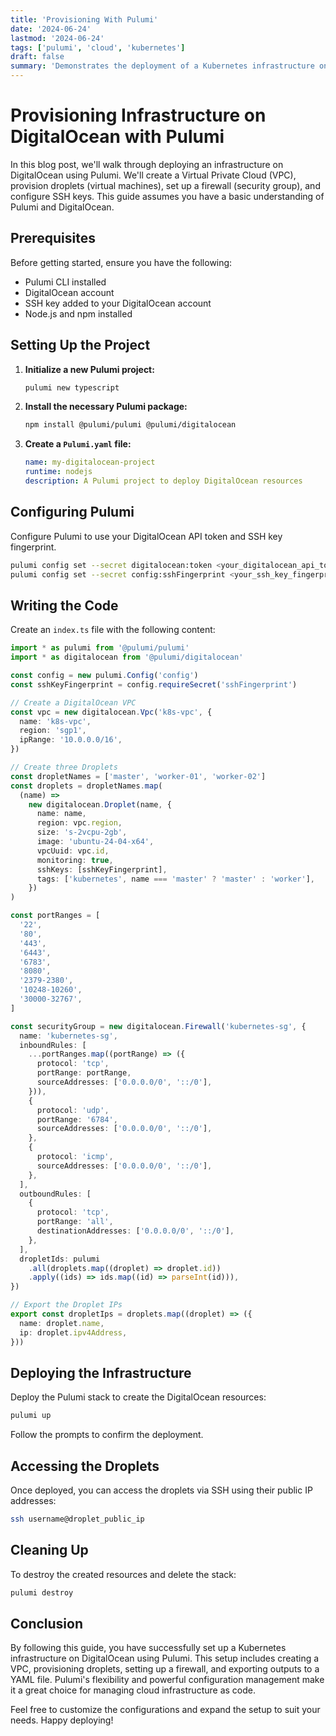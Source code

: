 ```yaml
---
title: 'Provisioning With Pulumi'
date: '2024-06-24'
lastmod: '2024-06-24'
tags: ['pulumi', 'cloud', 'kubernetes']
draft: false
summary: 'Demonstrates the deployment of a Kubernetes infrastructure on DigitalOcean using Pulumi. The setup includes creating a Virtual Private Cloud (VPC), provisioning droplets (virtual machines), setting up a firewall (security group), and configuring SSH keys'
---
```


# Provisioning Infrastructure on DigitalOcean with Pulumi

In this blog post, we'll walk through deploying an infrastructure on DigitalOcean using Pulumi. We'll create a Virtual Private Cloud (VPC), provision droplets (virtual machines), set up a firewall (security group), and configure SSH keys. This guide assumes you have a basic understanding of Pulumi and DigitalOcean.

## Prerequisites

Before getting started, ensure you have the following:

- Pulumi CLI installed
- DigitalOcean account
- SSH key added to your DigitalOcean account
- Node.js and npm installed

## Setting Up the Project

1. **Initialize a new Pulumi project:**

   ```bash
   pulumi new typescript
   ```

2. **Install the necessary Pulumi package:**

   ```bash
   npm install @pulumi/pulumi @pulumi/digitalocean
   ```

3. **Create a `Pulumi.yaml` file:**

   ```yaml
   name: my-digitalocean-project
   runtime: nodejs
   description: A Pulumi project to deploy DigitalOcean resources
   ```

## Configuring Pulumi

Configure Pulumi to use your DigitalOcean API token and SSH key fingerprint.

```bash
pulumi config set --secret digitalocean:token <your_digitalocean_api_token>
pulumi config set --secret config:sshFingerprint <your_ssh_key_fingerprint>
```

## Writing the Code

Create an `index.ts` file with the following content:

```typescript:index.ts
import * as pulumi from '@pulumi/pulumi'
import * as digitalocean from '@pulumi/digitalocean'

const config = new pulumi.Config('config')
const sshKeyFingerprint = config.requireSecret('sshFingerprint')

// Create a DigitalOcean VPC
const vpc = new digitalocean.Vpc('k8s-vpc', {
  name: 'k8s-vpc',
  region: 'sgp1',
  ipRange: '10.0.0.0/16',
})

// Create three Droplets
const dropletNames = ['master', 'worker-01', 'worker-02']
const droplets = dropletNames.map(
  (name) =>
    new digitalocean.Droplet(name, {
      name: name,
      region: vpc.region,
      size: 's-2vcpu-2gb',
      image: 'ubuntu-24-04-x64',
      vpcUuid: vpc.id,
      monitoring: true,
      sshKeys: [sshKeyFingerprint],
      tags: ['kubernetes', name === 'master' ? 'master' : 'worker'],
    })
)

const portRanges = [
  '22',
  '80',
  '443',
  '6443',
  '6783',
  '8080',
  '2379-2380',
  '10248-10260',
  '30000-32767',
]

const securityGroup = new digitalocean.Firewall('kubernetes-sg', {
  name: 'kubernetes-sg',
  inboundRules: [
    ...portRanges.map((portRange) => ({
      protocol: 'tcp',
      portRange: portRange,
      sourceAddresses: ['0.0.0.0/0', '::/0'],
    })),
    {
      protocol: 'udp',
      portRange: '6784',
      sourceAddresses: ['0.0.0.0/0', '::/0'],
    },
    {
      protocol: 'icmp',
      sourceAddresses: ['0.0.0.0/0', '::/0'],
    },
  ],
  outboundRules: [
    {
      protocol: 'tcp',
      portRange: 'all',
      destinationAddresses: ['0.0.0.0/0', '::/0'],
    },
  ],
  dropletIds: pulumi
    .all(droplets.map((droplet) => droplet.id))
    .apply((ids) => ids.map((id) => parseInt(id))),
})

// Export the Droplet IPs
export const dropletIps = droplets.map((droplet) => ({
  name: droplet.name,
  ip: droplet.ipv4Address,
}))
```

## Deploying the Infrastructure

Deploy the Pulumi stack to create the DigitalOcean resources:

```bash
pulumi up
```

Follow the prompts to confirm the deployment.

## Accessing the Droplets

Once deployed, you can access the droplets via SSH using their public IP addresses:

```bash
ssh username@droplet_public_ip
```

## Cleaning Up

To destroy the created resources and delete the stack:

```bash
pulumi destroy
```

## Conclusion

By following this guide, you have successfully set up a Kubernetes infrastructure on DigitalOcean using Pulumi. This setup includes creating a VPC, provisioning droplets, setting up a firewall, and exporting outputs to a YAML file. Pulumi's flexibility and powerful configuration management make it a great choice for managing cloud infrastructure as code.

Feel free to customize the configurations and expand the setup to suit your needs. Happy deploying!
